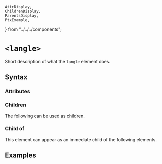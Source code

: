     AttrDisplay,
    ChildrenDisplay,
    ParentsDisplay,
    PtxExample,
} from "../../../components";

# `<langle>`

Short description of what the `langle` element does.

## Syntax

### Attributes

<AttrDisplay name="langle" />

### Children

The following can be used as children.

<ChildrenDisplay name="langle" />

### Child of

This element can appear as an immediate child of the following elements.

<ParentsDisplay name="langle" />

## Examples

    